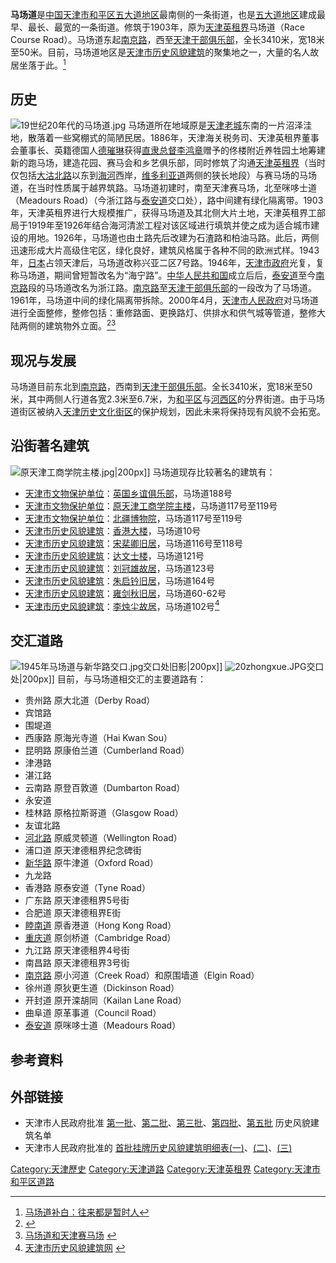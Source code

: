 {{Infobox China Road
|路牌类型=Tianjin
|中文道路名称=马场道
|道路方向=WE
|道路名称拼音=MA CHANG DAO
|图片= File:刘冠雄故居.jpg
|图片说明=马场道上的[[刘冠雄故居|刘冠雄故居]]
|道路属性=普通道路
|道路总长度=3.410
|所在地区=[[和平区_(天津市)|和平区]]
|起点=[[英国乡谊俱乐部|天津干部俱乐部]]
|终点=[[南京路_(天津)|南京路]]
|道路命名日期=1903年
|道路旧名=马场道<br />七号路<br />兴亚二区7号路<br />海宁路
|道路动工日期=1903年
|收费=
}}

'''马场道'''是[[中国|中国]][[天津市|天津市]][[和平区_(天津市)|和平区]][[五大道|五大道地区]]最南侧的一条街道，也是[[五大道|五大道地区]]建成最早、最长、最宽的一条街道。修筑于1903年，原为[[天津英租界|天津英租界]]马场道（Race Course Road）。马场道东起[[南京路_(天津)|南京路]]，西至[[英国乡谊俱乐部|天津干部俱乐部]]，全长3410米，宽18米至50米。目前，马场道地区是[[天津市历史风貌建筑|天津市历史风貌建筑]]的聚集地之一，大量的名人故居坐落于此。<ref>[http://news.163.com/10/0205/11/5UOMN8K5000120GR.html 马场道补白：往来都是暂时人]{{Dead link|date=2020年1月 |bot=InternetArchiveBot |fix-attempted=yes }}</ref>

== 历史 ==
[[File:19世纪20年代的马场道.jpg|thumb]]
马场道所在地域原是[[天津老城|天津老城]]东南的一片沼泽洼地，散落着一些窝棚式的简陋民居。1886年，天津海关税务司、天津英租界董事会董事长、英籍德国人[[德璀琳|德璀琳]]获得[[直隶总督|直隶总督]][[李鸿章|李鸿章]]赠予的佟楼附近养牲园土地筹建新的跑马场，建造花园、赛马会和乡艺俱乐部，同时修筑了沟通[[天津英租界|天津英租界]]（当时仅包括[[大沽北路|大沽北路]]以东到[[海河|海河]]西岸，[[天津维多利亚道|维多利亚道]]两侧的狭长地段）与赛马场的马场道，在当时性质属于越界筑路。马场道初建时，南至天津赛马场，北至咪哆士道（Meadours Road）（今浙江路与[[泰安道|泰安道]]交口处），路中间建有绿化隔离带。1903年，天津英租界进行大规模推广，获得马场道及其北侧大片土地，天津英租界工部局于1919年至1926年结合海河清淤工程对该区域进行填筑并使之成为适合城市建设的用地。1926年，马场道也由土路先后改建为石渣路和柏油马路。此后，两侧迅速形成大片高级住宅区，绿化良好，建筑风格属于各种不同的欧洲式样。1943年，[[日本|日本]]占领天津后，马场道改称兴亚二区7号路。1946年，[[天津市政府_(中华民国)|天津市政府]]光复，复称马场道，期间曾短暂改名为“海宁路”。[[中华人民共和国|中华人民共和国]]成立后后，[[泰安道|泰安道]]至今[[南京路_(天津)|南京路]]段的马场道改名为浙江路。[[南京路_(天津)|南京路]]至[[英国乡谊俱乐部|天津干部俱乐部]]的一段改为了马场道。1961年，马场道中间的绿化隔离带拆除。2000年4月，[[天津市人民政府|天津市人民政府]]对马场道进行全面整修，整修包括：重修路面、更换路灯、供排水和供气城等管道，整修大陆两侧的建筑物外立面。<ref>{{Cite web |url=http://news.163.com/10/0112/09/5SQN25T8000120GR.html |title=百年马场道 以乐之名的第三次扩界 |access-date=2011-05-11 |archive-url=https://web.archive.org/web/20160305001851/http://news.163.com/10/0112/09/5SQN25T8000120GR.html |archive-date=2016-03-05 |dead-url=yes }}</ref><ref>[http://www.022net.com/2005/11-14/50715624323697.html 马场道和天津赛马场] {{webarchive|url=https://web.archive.org/web/20090108210745/http://www.022net.com/2005/11-14/50715624323697.html |date=2009-01-08 }}</ref>

== 现况与发展 ==
马场道目前东北到[[南京路_(天津)|南京路]]，西南到[[英国乡谊俱乐部|天津干部俱乐部]]。全长3410米，宽18米至50米，其中两侧人行道各宽2.3米至6.7米，为[[和平区_(天津市)|和平区]]与[[河西区_(天津市)|河西区]]的分界街道。由于马场道街区被纳入[[天津历史文化街区列表|天津历史文化街区]]的保护规划，因此未来将保持现有风貌不会拓宽。

== 沿街著名建筑 ==
[[File:原天津工商学院主楼.jpg|thumb]]|200px]]
马场道现存比较著名的建筑有：
*[[天津市文物保护单位|天津市文物保护单位]]：[[英国乡谊俱乐部|英国乡谊俱乐部]]，马场道188号
*[[天津市文物保护单位|天津市文物保护单位]]：[[原天津工商学院主楼|原天津工商学院主楼]]，马场道117号至119号
*[[天津市文物保护单位|天津市文物保护单位]]：[[北疆博物院|北疆博物院]]，马场道117号至119号
*[[天津市历史风貌建筑|天津市历史风貌建筑]]：[[香港大楼|香港大楼]]，马场道10号
*[[天津市历史风貌建筑|天津市历史风貌建筑]]：[[宋棐卿旧居|宋棐卿旧居]]，马场道116号至118号
*[[天津市历史风貌建筑|天津市历史风貌建筑]]：[[达文士楼|达文士楼]]，马场道121号
*[[天津市历史风貌建筑|天津市历史风貌建筑]]：[[刘冠雄故居|刘冠雄故居]]，马场道123号
*[[天津市历史风貌建筑|天津市历史风貌建筑]]：[[朱启钤旧居|朱启钤旧居]]，马场道164号
*[[天津市历史风貌建筑|天津市历史风貌建筑]]：[[雍剑秋旧居|雍剑秋旧居]]，马场道60-62号
*[[天津市历史风貌建筑|天津市历史风貌建筑]]：[[李烛尘故居|李烛尘故居]]，马场道102号<ref>[http://www.fmjz.cn/Pages/default.aspx 天津市历史风貌建筑网] {{webarchive|url=https://web.archive.org/web/20101211101817/http://www.fmjz.cn/Pages/default.aspx |date=2010-12-11 }}</ref>

== 交汇道路 ==
[[File:1945年马场道与新华路交口.jpg|thumb]]交口处旧影|200px]]
[[File:20zhongxue.JPG|thumb]]交口处|200px]]
目前，与马场道相交汇的主要道路有：
*贵州路 原大北道（Derby Road）
*宾馆路
*围堤道
*西康路 原海光寺道（Hai Kwan Sou）	
*昆明路 原康伯兰道（Cumberland Road）
*津港路
*湛江路
*云南路 原登百敦道（Dumbarton Road）
*永安道		
*桂林路 原格拉斯哥道（Glasgow Road）
*友谊北路		
*[[河北路_(天津)|河北路]] 原威灵顿道（Wellington Road）	
*浦口道 原天津德租界纪念碑街	
*[[新华路_(天津)|新华路]] 原牛津道（Oxford Road）
*九龙路
*香港路 原泰安道（Tyne Road）
*广东路 原天津德租界5号街
*合肥道 原天津德租界E街
*[[睦南道|睦南道]] 原香港道（Hong Kong Road）
*[[重庆道|重庆道]] 原剑桥道（Cambridge Road）
*九江路 原天津德租界4号街
*南昌路 原天津德租界3号街
*[[南京路_(天津)|南京路]] 原小河道（Creek Road）和原围墙道（Elgin Road）
*徐州道 原狄更生道（Dickinson Road）
*开封道 原开滦胡同（Kailan Lane Road）	
*曲阜道 原革事道（Council Road）	
*[[泰安道|泰安道]] 原咪哆士道（Meadours Road）

== 参考資料 ==
{{Reflist}}

== 外部链接 ==
{{Commonscat|Machang Dao}}
* 天津市人民政府批准 [https://web.archive.org/web/20111116232403/http://www.fmjz.cn/Lists/List11/DispForm.aspx?ID=1 第一批]、[https://web.archive.org/web/20111116230841/http://www.fmjz.cn/Lists/List11/DispForm.aspx?ID=2 第二批]、[https://web.archive.org/web/20111116232248/http://www.fmjz.cn/Lists/List11/DispForm.aspx?ID=3 第三批]、[https://web.archive.org/web/20111116232448/http://www.fmjz.cn/Lists/List11/DispForm.aspx?ID=4 第四批]、[https://web.archive.org/web/20111116225811/http://www.fmjz.cn/Lists/List11/DispForm.aspx?ID=5 第五批] 历史风貌建筑名单
* 天津市人民政府批准的 [https://archive.is/20130628091346/http://www2.tjfdc.gov.cn/Lists/List6/DispForm.aspx?ID=4676 首批挂牌历史风貌建筑明细表(一)]、[https://archive.is/20130628090143/http://www2.tjfdc.gov.cn/Lists/List6/DispForm.aspx?ID=5022 (二)]、[https://archive.is/20130627104219/http://www2.tjfdc.gov.cn/Lists/List6/DispForm.aspx?ID=4678 (三)]

{{天津五大道}}

[[Category:天津歷史|Category:天津歷史]]
[[Category:天津道路|Category:天津道路]]
[[Category:天津英租界|Category:天津英租界]]
[[Category:天津市和平区道路|Category:天津市和平区道路]]